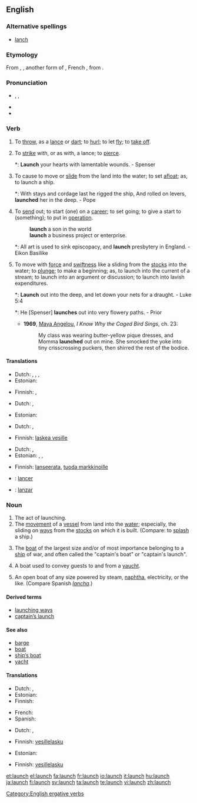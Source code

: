 ==English==

===Alternative spellings===
* [[lanch]]

===Etymology===
From {{etyl|ang}} {{term|launchen||to throw as a lance|lang=ang}}, {{etyl|fro}} {{term|lanchier|lang=fro}}, another form of {{term|lancier|lang=fro}}, French {{term|lancer|lang=fr}}, from {{term|lance|lang=fr}}.

===Pronunciation===
* {{enPR|lônch}}, {{IPA|/lɔːntʃ/}}, {{SAMPA|/lO:ntS/}}
* {{audio|en-us-launch.ogg|Audio (US)}}
* {{rhymes|ɔːntʃ}}

===Verb===
{{en-verb|launch|es}}

# {{transitive}} To [[throw]], as a [[lance]] or [[dart]]; to [[hurl]]; to let [[fly]]; to [[take off]].
# {{transitive|obsolete}} To [[strike]] with, or as with, a lance; to [[pierce]].
#*: {{rfdate}} '''Launch''' your hearts with lamentable wounds. - Spenser
# {{transitive}} To cause to move or [[slide]] from the land into the water; to set [[afloat]]; as, to launch a ship.
#*: {{rfdate}} With stays and cordage last he rigged the ship, And rolled on levers, '''launched''' her in the deep. - Pope
# {{transitive}} To [[send]] out; to start (one) on a [[career]]; to set going; to give a start to (something); to put in [[operation]].
#: '''launch''' a son in the world
#: '''launch''' a business project or enterprise.
#*: {{rfdate}} All art is used to sink episcopacy, and '''launch''' presbytery in England. - Eikon Basilike
# {{intransitive|often with out}} To move with [[force]] and [[swiftness]] like a sliding from the [[stock]]s into the water; to [[plunge]]; to make a beginning; as, to launch into the current of a stream; to launch into an argument or discussion; to launch into lavish expenditures.
#*: {{rfdate}} '''Launch''' out into the deep, and let down your nets for a draught. - Luke 5:4
#*: {{rfdate}} He [Spenser] '''launches''' out into very flowery paths. - Prior
#* '''1969''', [[w:Maya Angelou|Maya Angelou]], ''I Know Why the Caged Bird Sings'', ch. 23:
#*: My class was wearing butter-yellow pique dresses, and Momma '''launched''' out on mine. She smocked the yoke into tiny crisscrossing puckers, then shirred the rest of the bodice.

{{rfex|transform these ‘as’ clauses to example sentences}}

====Translations====
{{trans-top|throw, hurl, let fly}}
* Dutch: {{t+|nl|werpen}}, {{t+|nl|gooien}}, {{t+|nl|smijten}}, {{t-|nl|lanceren}}
* Estonian: {{t-|et|heitma}}
{{trans-mid}}
* Finnish: {{t-|fi|laukaista}}, {{t+|fi|heittää}}
{{trans-bottom}}

{{trans-top|strike with, or as with, a lance; to pierce}}
* Dutch: {{t|nl|spietsen}}, {{t|nl|doorboren}}
{{trans-mid}}
* Estonian: {{t|et|sööstma}}
{{trans-bottom}}

{{trans-top|cause to move or slide from the land into the water}}
* Dutch: {{t-|nl|lanceren}}, {{t|nl|te water laten}}
{{trans-mid}}
* Finnish: [[laskea vesille]]
{{trans-bottom}}

{{trans-top|send out; start on a career; set going; give a start to; put in operation}}
* Dutch: {{t-|nl|lanceren}}, {{t+|nl|aanzetten}}
* Estonian: {{t|et|välja saatma}}, {{t|et|käivitama}}, {{t|et|alustama}}
{{trans-mid}}
* Finnish: [[lanseerata]], [[tuoda markkinoille]]
{{trans-bottom}}

{{checktrans-top}}
* {{ttbc|French}}: [[lancer]]
* {{ttbc|Spanish}}: [[lanzar]]
{{checktrans-bottom}}

===Noun===
{{en-noun|es}}

# The act of launching.
# The [[movement]] of a [[vessel]] from land into the [[water]]; especially, the sliding on [[ways]] from the [[stocks]] on which it is built. (Compare: to [[splash]] a ship.)
# {{context|nautical}} The [[boat]] of the largest size and/or of most importance belonging to a [[ship]] of war, and often called the "captain's boat" or "captain's launch".
# {{context|nautical}} A boat used to convey guests to and from a [[yaucht]]. 
# {{context|nautical}} An open boat of any size powered by steam, [[naphtha]], electricity, or the like. (Compare Spanish ''[[lancha]]''.)

====Derived terms====
* [[launching ways]]
* [[captain’s launch]]

====See also====
* [[barge]]
* [[boat]]
* [[ship’s boat]]
* [[yacht]]

====Translations====
{{trans-top|act of launching}}
* Dutch: {{t+|nl|worp|m}},  {{t-|nl|lancering|f}}
* Estonian: {{t|et|heide}}
* Finnish: {{t-|fi|laukaisu}}
{{trans-mid}}
* French: {{t+|fr|lancement|m}}
* Spanish: {{t-|es|lanzamiento|m}}
{{trans-bottom}}

{{trans-top|movement of a vessel from land into the water}}
* Dutch: {{t-|nl|lancering|f}}, {{t|nl|tewaterlating|f}}
{{trans-mid}}
* Finnish: [[vesillelasku]]
{{trans-bottom}}

{{trans-top|boat of the largest size belonging to a ship of war}}
* Estonian: {{t|et|kaater}}
{{trans-mid}}
* Finnish: [[vesillelasku]]
{{trans-bottom}}

[[Category:English ergative verbs]]

[[et:launch]]
[[el:launch]]
[[fa:launch]]
[[fr:launch]]
[[io:launch]]
[[it:launch]]
[[hu:launch]]
[[ja:launch]]
[[fi:launch]]
[[sv:launch]]
[[ta:launch]]
[[te:launch]]
[[vi:launch]]
[[zh:launch]]